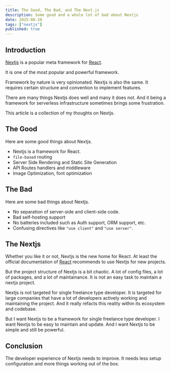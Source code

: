 ```yaml
---
title: The Good, The Bad, and The Next.js
description: Some good and a whole lot of bad about Nextjs
date: 2025-08-20
tags: ["nextjs"]
published: true
---
```


## Introduction

[Nextjs](https://nextjs.org/) is a popular meta framework for [React](https://react.dev/).

It is one of the most popular and powerful framework.

Framework by nature is very opinionated. Nextjs is also the same. It requires certain structure and convention to implement features.

There are many things Nextjs does well and many it does not. And it being a framework for serverless infrastructure sometimes brings some frustration.

This article is a collection of my thoughts on Nextjs.

## The Good

Here are some good things about Nextjs.

- Nextjs is a framework for React.
- `file-based` routing
- Server Side Rendering and Static Site Generation
- API Routes handlers and middleware
- Image Optimization, font optimization

## The Bad

Here are some bad things about Nextjs.

- No separation of server-side and client-side code.
- Bad self-hosting support
- No batteries included such as Auth support, ORM support, etc.
- Confusing directives like `"use client"` and `"use server"`.

## The Nextjs

Whether you like it or not, Nextjs is the new home for React. At least the official documentation of [React](https://react.dev/learn/creating-a-react-app) recommends to use Nextjs for new projects.

But the project structure of Nextjs is a bit chaotic. A lot of config files, a lot of packages, and a lot of maintainance. It is not an easy task to maintain a nextjs project.

Nextjs is not targeted for single freelance type developer. It is targeted for large companies that have a lot of developers actively working and maintaining the project. And it really refacts this reality within its ecosystem and codebase.

But I want Nextjs to be a framework for single freelance type developer. I want Nextjs to be easy to maintain and update. And I want Nextjs to be simple and still be powerful.

## Conclusion

The developer experience of Nextjs needs to improve. It needs less setup configuration and more things working out of the box.
